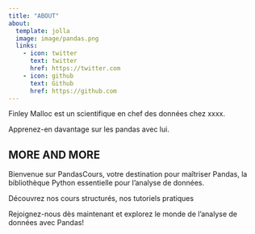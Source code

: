 ```yaml
---
title: "ABOUT"
about:
  template: jolla
  image: image/pandas.png
  links:
    - icon: twitter
      text: twitter
      href: https://twitter.com
    - icon: github
      text: Github
      href: https://github.com
---
```


Finley Malloc est un scientifique en chef des données chez xxxx. 

Apprenez-en davantage sur les pandas avec lui.


## MORE AND MORE

Bienvenue sur PandasCours, votre destination pour maîtriser Pandas, la bibliothèque Python essentielle pour l'analyse de données. 

Découvrez nos cours structurés, nos tutoriels pratiques

Rejoignez-nous dès maintenant et explorez le monde de l'analyse de données avec Pandas!

